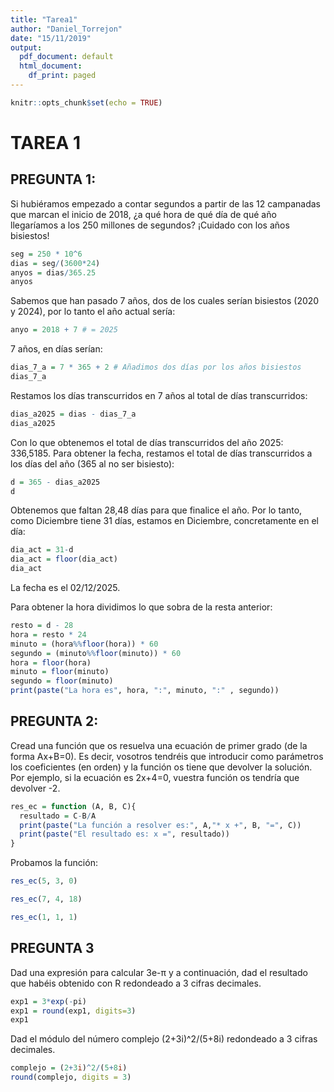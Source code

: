 ```yaml
---
title: "Tarea1"
author: "Daniel_Torrejon"
date: "15/11/2019"
output:
  pdf_document: default
  html_document:
    df_print: paged
---
```


```r
knitr::opts_chunk$set(echo = TRUE)
```

# TAREA 1

## PREGUNTA 1: 
Si hubiéramos empezado a contar segundos a partir de las 12 campanadas que marcan el inicio de 2018, ¿a qué hora de qué día de qué año llegaríamos a los 250 millones de segundos? ¡Cuidado con los años bisiestos!

```r
seg = 250 * 10^6
dias = seg/(3600*24)
anyos = dias/365.25
anyos
```

Sabemos que han pasado 7 años, dos de los cuales serían bisiestos (2020 y 2024), por lo tanto el año actual sería:

```r
anyo = 2018 + 7 # = 2025
```

7 años, en días serían:

```r
dias_7_a = 7 * 365 + 2 # Añadimos dos días por los años bisiestos
dias_7_a
```

Restamos los días transcurridos en 7 años al total de días transcurridos:

```r
dias_a2025 = dias - dias_7_a
dias_a2025
```

Con lo que obtenemos el total de días transcurridos del año 2025: 336,5185.
Para obtener la fecha, restamos el total de días transcurridos a los días del año (365 al no ser bisiesto):

```r
d = 365 - dias_a2025
d
```

Obtenemos que faltan 28,48 días para que finalice el año. Por lo tanto, como Diciembre tiene 31 días, estamos en Diciembre, concretamente en el día:

```r
dia_act = 31-d
dia_act = floor(dia_act)
dia_act
```

La fecha es el 02/12/2025.

Para obtener la hora dividimos lo que sobra de la resta anterior:

```r
resto = d - 28
hora = resto * 24
minuto = (hora%%floor(hora)) * 60
segundo = (minuto%%floor(minuto)) * 60
hora = floor(hora)
minuto = floor(minuto)
segundo = floor(minuto)
print(paste("La hora es", hora, ":", minuto, ":" , segundo))
```



## PREGUNTA 2: 
Cread una función que os resuelva una ecuación de primer grado (de la forma Ax+B=0). Es decir, vosotros tendréis que introducir como parámetros los coeficientes (en orden) y la función os tiene que devolver la solución. Por ejemplo, si la ecuación es 2x+4=0, vuestra función os tendría que devolver -2.

```r
res_ec = function (A, B, C){
  resultado = C-B/A
  print(paste("La función a resolver es:", A,"* x +", B, "=", C))
  print(paste("El resultado es: x =", resultado))
}
```

Probamos la función:

```r
res_ec(5, 3, 0)
```

```r
res_ec(7, 4, 18)
```


```r
res_ec(1, 1, 1)
```


## PREGUNTA 3
Dad una expresión para calcular 3e-π y a continuación, dad el resultado que habéis obtenido con R redondeado a 3 cifras decimales.

```r
exp1 = 3*exp(-pi)
exp1 = round(exp1, digits=3)
exp1
```


Dad el módulo del número complejo (2+3i)^2/(5+8i) redondeado a 3 cifras decimales.

```r
complejo = (2+3i)^2/(5+8i)
round(complejo, digits = 3)
```

